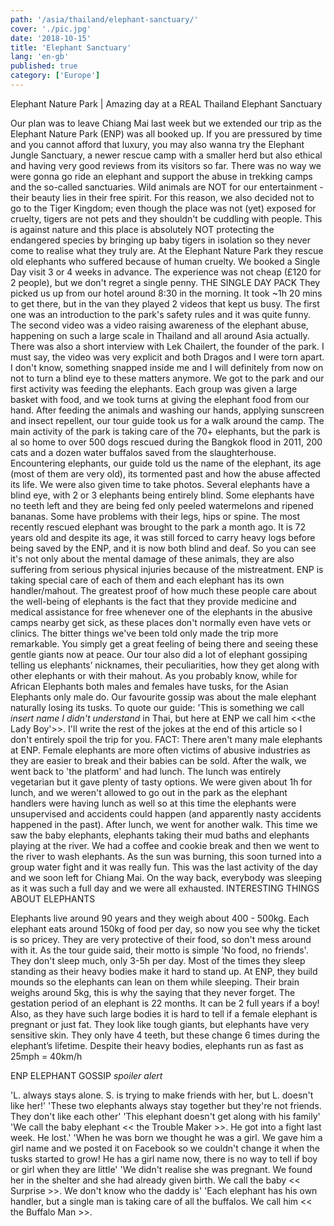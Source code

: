 ```yaml
---
path: '/asia/thailand/elephant-sanctuary/'
cover: './pic.jpg'
date: '2018-10-15'
title: 'Elephant Sanctuary'
lang: 'en-gb'
published: true
category: ['Europe']
---
```


Elephant Nature Park | Amazing day at a REAL Thailand Elephant Sanctuary

Our plan was to leave Chiang Mai last week but we extended our trip as the Elephant Nature Park (ENP) was all booked up. If you are pressured by time and you cannot afford that luxury, you may also wanna try the Elephant Jungle Sanctuary, a newer rescue camp with a smaller herd but also ethical and having very good reviews from its visitors so far.
There was no way we were gonna go ride an elephant and support the abuse in trekking camps and the so-called sanctuaries. Wild animals are NOT for our entertainment - their beauty lies in their free spirit. For this reason, we also decided not to go to the Tiger Kingdom; even though the place was not (yet) exposed for cruelty, tigers are not pets and they shouldn't be cuddling with people. This is against nature and this place is absolutely NOT protecting the endangered species by bringing up baby tigers in isolation so they never come to realise what they truly are.
At the Elephant Nature Park they rescue old elephants who suffered because of human cruelty. We booked a Single Day visit 3 or 4 weeks in advance. The experience was not cheap (£120 for 2 people), but we don't regret a single penny.
THE SINGLE DAY PACK
They picked us up from our hotel around 8:30 in the morning. It took ~1h 20 mins to get there, but in the van they played 2 videos that kept us busy. The first one was an introduction to the park's safety rules and it was quite funny. The second video was a video raising awareness of the elephant abuse, happening on such a large scale in Thailand and all around Asia actually. There was also a short interview with Lek Chailert, the founder of the park. I must say, the video was very explicit and both Dragos and I were torn apart. I don't know, something snapped inside me and I will definitely from now on not to turn a blind eye to these matters anymore.
We got to the park and our first activity was feeding the elephants. Each group was given a large basket with food, and we took turns at giving the elephant food from our hand.
After feeding the animals and washing our hands, applying sunscreen and insect repellent, our tour guide took us for a walk around the camp. The main activity of the park is taking care of the 70+ elephants, but the park is al so home to over 500 dogs rescued during the Bangkok flood in 2011, 200 cats and a dozen water buffalos saved from the slaughterhouse.
Encountering elephants, our guide told us the name of the elephant, its age (most of them are very old), its tormented past and how the abuse affected its life. We were also given time to take photos.
Several elephants have a blind eye, with 2 or 3 elephants being entirely blind. Some elephants have no teeth left and they are being fed only peeled watermelons and ripened bananas. Some have problems with their legs, hips or spine.
The most recently rescued elephant was brought to the park a month ago. It is 72 years old and despite its age, it was still forced to carry heavy logs before being saved by the ENP, and it is now both blind and deaf. So you can see it's not only about the mental damage of these animals, they are also suffering from serious physical injuries because of the mistreatment. ENP is taking special care of each of them and each elephant has its own handler/mahout.
The greatest proof of how much these people care about the well-being of elephants is the fact that they provide medicine and medical assistance for free whenever one of the elephants in the abusive camps nearby get sick, as these places don't normally even have vets or clinics.
The bitter things we've been told only made the trip more remarkable. You simply get a great feeling of being there and seeing these gentle giants now at peace. Our tour also did a lot of elephant gossiping telling us elephants’ nicknames, their peculiarities, how they get along with other elephants or with their mahout.
As you probably know, while for African Elephants both males and females have tusks, for the Asian Elephants only male do. Our favourite gossip was about the male elephant naturally losing its tusks. To quote our guide: 'This is something we call _insert name I didn't understand_ in Thai, but here at ENP we call him <<the Lady Boy'>>. I'll write the rest of the jokes at the end of this article so I don't entirely spoil the trip for you.
FACT: There aren't many male elephants at ENP. Female elephants are more often victims of abusive industries as they are easier to break and their babies can be sold.
After the walk, we went back to 'the platform' and had lunch. The lunch was entirely vegetarian but it gave plenty of tasty options. We were given about 1h for lunch, and we weren't allowed to go out in the park as the elephant handlers were having lunch as well so at this time the elephants were unsupervised and accidents could happen (and apparently nasty accidents happened in the past).
After lunch, we went for another walk. This time we saw the baby elephants, elephants taking their mud baths and elephants playing at the river.
We had a coffee and cookie break and then we went to the river to wash elephants. As the sun was burning, this soon turned into a group water fight and it was really fun.
This was the last activity of the day and we soon left for Chiang Mai. On the way back, everybody was sleeping as it was such a full day and we were all exhausted.
INTERESTING THINGS ABOUT ELEPHANTS

Elephants live around 90 years and they weigh about 400 - 500kg.
Each elephant eats around 150kg of food per day, so now you see why the ticket is so pricey.
They are very protective of their food, so don't mess around with it. As the tour guide said, their motto is simple 'No food, no friends'.
They don't sleep much, only 3-5h per day. Most of the times they sleep standing as their heavy bodies make it hard to stand up. At ENP, they build mounds so the elephants can lean on them while sleeping.
Their brain weighs around 5kg, this is why the saying that they never forget.
The gestation period of an elephant is 22 months. It can be 2 full years if a boy! Also, as they have such large bodies it is hard to tell if a female elephant is pregnant or just fat.
They look like tough giants, but elephants have very sensitive skin.
They only have 4 teeth, but these change 6 times during the elephant’s lifetime.
Despite their heavy bodies, elephants run as fast as 25mph = 40km/h

ENP ELEPHANT GOSSIP _spoiler alert_

'L. always stays alone. S. is trying to make friends with her, but L. doesn't like her!'
'These two elephants always stay together but they're not friends. They don't like each other'
'This elephant doesn't get along with his family'
'We call the baby elephant << the Trouble Maker >>. He got into a fight last week. He lost.'
'When he was born we thought he was a girl. We gave him a girl name and we posted it on Facebook so we couldn't change it when the tusks started to grow! He has a girl name now, there is no way to tell if boy or girl when they are little'
'We didn't realise she was pregnant. We found her in the shelter and she had already given birth. We call the baby << Surprise >>. We don't know who the daddy is'
'Each elephant has his own handler, but a single man is taking care of all the buffalos. We call him << the Buffalo Man >>.
